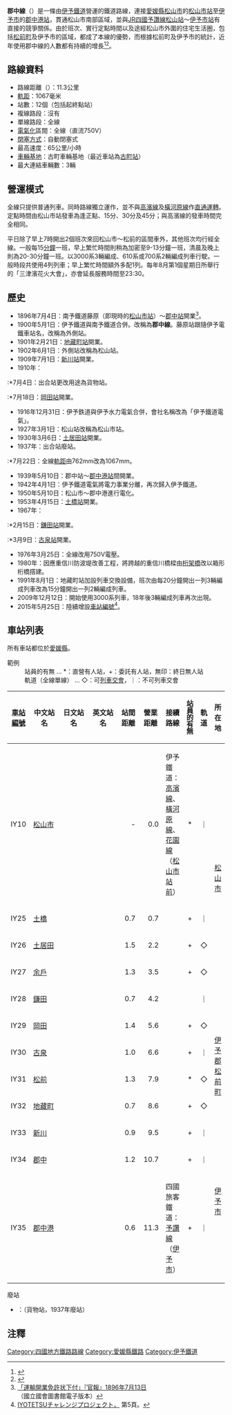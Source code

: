 {{Infobox 鐵道路線
|日文原名 = 郡中線
|平假名 = ぐんちゅうせん
|羅馬拼音 = Gunchū sen
|路線名稱 = [[File:IYOTETSU_logo.svg|80px]] 郡中線
|路線顏色 = #f15a22
|圖片 = Iyo Railway Gunchū Line.jpg
|圖片大小 = 300px
|圖片說明 = 郡中線行走中的{{link-ja|伊予鐵道3000系電力動車組|伊予鉄道3000系電車|3000系}}
|國家 = {{JPN}}
|所在地 = [[愛媛縣|愛媛縣]][[松山市|松山市]]
|起點 = [[松山市站|松山市站]]
|終點 = [[郡中港站|郡中港站]]
|站數 = 12個
|通車 = 1896年7月4日
|全線通車 = 1939年5月10日
|擁有者 = {{link-ja|南予鐵道|南予鉄道}}→<br />[[伊予鐵道|伊予鐵道]]
|營運者 = 伊予鐵道
|車輛基地 = {{link-ja|古町車輛工場|古町車両工場}}
|路線距離 = 11.3公里
|軌距 = 1,067毫米
|軌道數量 = 
|電氣化方式 = [[直流電|直流電]]750 [[伏特|V]] [[高架電纜|高架電纜]]
|最高速度 = 65公里/小時<ref name="RM256-P39">{{cite magazine | title =特集 残された国鉄型パラダイス 魅惑の千葉・房総 民鉄路線ガイド 小湊鉄道| author=梅原淳 | page =39頁 | magazine=[[レイル・マガジン|Rail Magazine]]|date=2005年1月 | volume=256号 |publisher=[[ネコ・パブリッシング|ネコ・パブリッシング]]}}</ref>
}}
{{伊予鐵道RDT/郡中線}}

'''郡中線'''（{{jpn|j=郡中線|hg=ぐんちゅうせん|rm=Gunchū sen|f=y}}）是一條由[[伊予鐵道|伊予鐵道]]營運的鐵道路線，連接[[愛媛縣|愛媛縣]][[松山市|松山市]]的[[松山市站|松山市站]]至[[伊予市|伊予市]]的[[郡中港站|郡中港站]]，貫通松山市南部區域，並與[[JR四國|JR四國]][[予讚線|予讚線]][[JR松山站|松山站]]～[[伊予市站|伊予市站]]有直接的競爭關係。由於班次、實行定點時間以及途經松山市外圍的住宅生活圏，包括[[松前町|松前町]]及伊予市的區域，都成了本線的優勢，而根據松前町及伊予市的統計，近年使用郡中線的人數都有持續的增長<ref>{{PDFlink|[http://www.town.masaki.ehime.jp/uploaded/life/9771_9495_misc.pdf 平成24年度版 松前町統計書]}}</ref><ref>{{Cite web|url=http://www.city.iyo.lg.jp/machisou/shise/toke/documents/77_misc1.xls|format=XLS|title=私鉄各駅利用状況(伊予市)|publisher=伊予市役所|accessdate=2014-11-17|deadurl=yes|archiveurl=https://web.archive.org/web/20140427084230/http://www.city.iyo.lg.jp/machisou/shise/toke/documents/77_misc1.xls|archivedate=2014年4月27日|df=}}</ref>。

== 路線資料 ==
* 路線距離（{{link-ja|營業距離|営業キロ}}）：11.3公里
* [[軌距|軌距]]：1067毫米
* 站數：12個（包括起終點站）
* 複線路段：沒有
* 單線路段：全線
* [[電氣化鐵路|電氣化]]區間：全線（直流750V）
* [[閉塞_(鐵路)|閉塞方式]]：自動閉塞式
* 最高速度：65公里/小時
* [[車輛基地|車輛基地]]：古町車輛基地（最近車站為[[古町站|古町站]]）
* 最大連結車輛數：3輛

==營運模式==
全線只提供普通列車。同時路線獨立運作，並不與[[高濱線|高濱線]]及[[橫河原線|橫河原線]]作[[直通運轉|直通運轉]]。定點時間由松山市站發車為逢正點、15分、30分及45分；與高濱線的發車時間完全相同。

平日除了早上7時開出2個班次來回松山市～松前的區間車外，其他班次均行經全線。一般每15[[分鐘|分鐘]]一班，早上繁忙時間則稍為加密至9-13分鐘一班，清晨及晚上則為20-30分鐘一班。以3000系3輛編成、610系或700系2輛編成列車行駛。一般時段共使用4列列車；早上繁忙時間額外多配1列。每年8月第1個星期日所舉行的「三津濱花火大會」，亦會延長服務時間至23:30。

==歷史==
*1896年7月4日：南予鐵道藤原（即現時的[[松山市站|松山市站]]）～[[郡中站|郡中站]]開業<ref>[http://dl.ndl.go.jp/info:ndljp/pid/2947191/5 「運輸開業免許状下付」『官報』1896年7月13日] {{Wayback|url=http://dl.ndl.go.jp/info:ndljp/pid/2947191/5 |date=20141218073753 }}（國立國會圖書館電子版本）</ref>。
*1900年5月1日：伊予鐵道與南予鐵道合併。改稱為'''郡中線'''。藤原站跟隨伊予電鐵車站名，改稱為外側站。
*1901年2月21日：[[地藏町站|地藏町站]]開業。
*1902年6月1日：外側站改稱為松山站。
*1909年7月1日：[[新川站|新川站]]開業。
*1910年：
:*7月4日：出合站更改用途為貨物站。
:*7月18日：[[岡田站|岡田站]]開業。
*1916年12月31日：伊予鉄道與伊予水力電氣合併，會社名稱改為「伊予鐵道電氣」。
*1927年3月1日：松山站改稱為松山市站。
*1930年3月6日：[[土居田站|土居田站]]開業。
*1937年：出合站廢站。
:*7月22日：全線[[軌距|軌距]]由762mm改為1067mm。
*1939年5月10日：郡中站～[[郡中港站|郡中港站]]間開業。
*1942年4月1日：伊予鐵道電氣將電力事業分離，再次歸入伊予鐵道。
*1950年5月10日：松山市～郡中港進行電化。
*1953年4月15日：[[土橋站|土橋站]]開業。
*1967年：
:*2月15日：[[鎌田站|鎌田站]]開業。
:*3月9日：[[古泉站|古泉站]]開業。
*1976年3月25日：全線改用750V電壓。
*1980年：因應重信川防波堤改善工程，將跨越的重信川橋樑由[[桁架橋|桁架橋]]改以箱形桁橋撘建。
*1991年8月1日：地藏町站加設列車交換設備，班次由每20分鐘開出一列3輛編成列車改為15分鐘開出一列2輛編成列車。
*2009年12月12日：開始使用3000系列車，18年後3輛編成列車再次出現。
*2015年5月25日：陸續增設[[車站編號|車站編號]]<ref>[http://www.iyotetsu.co.jp/img/pdf/challenge.pdf IYOTETSUチャレンジプロジェクト，] {{Wayback|url=http://www.iyotetsu.co.jp/img/pdf/challenge.pdf |date=20150528152511 }}第5頁。</ref>。

== 車站列表 ==
所有車站都位於[[愛媛縣|愛媛縣]]。
; 範例
: 站員的有無 … *：直營有人站，+：委託有人站，無印：終日無人站
: 軌道（全線單線） … ◇：可[[列車交會|列車交會]]，｜：不可列車交會
{| class="wikitable" ruls="all"
|-
! [[車站編號|車站編號]]
! style="width: 5em;"|中文站名
! style="width: 5em;"|日文站名
! style="width: 5em;"|英文站名
! style="width: 2.5em;"|站間距離
! style="width: 2.5em;"|營業距離
!接續路線
! style="width: 1em; line-height:1em;"|站員的有無
! style="width: 1em;"|軌道
!所在地
|- style="border-top:solid 3px #f15a22;"
!IY10
|[[松山市站|松山市]]
|{{lang|ja|松山市}}
|{{lang|en|Matsuyama City}}
| style="text-align: right;"|-
| style="text-align: right;"|0.0
|伊予鐵道：{{Color|#8C4|■}}[[高濱線|高濱線]]、{{Color|#0BE|■}}[[橫河原線|橫河原線]]、[[花園線|花園線]]（[[松山市站前站|松山市站前]]）
| style="text-align: center;"|*
| style="text-align:center;"|｜
| rowspan="5"|[[松山市|松山市]]
|-
!IY25
|[[土橋站_(愛媛縣)|土橋]]
|{{lang|ja|土橋}}
|{{lang|en|Dobashi}}
| style="text-align: right;"|0.7
| style="text-align: right;"|0.7
| 
| style="text-align: center;"|+
| style="text-align:center;"|｜
|-
!IY26
|[[土居田站|土居田]]
|{{lang|ja|土居田}}
|{{lang|en|Doida}}
| style="text-align: right;"|1.5
| style="text-align: right;"|2.2
| 
| style="text-align: center;"|+
| style="text-align:center;"|◇
|-
!IY27
|[[余戶站|余戶]]
|{{lang|ja|余戸}}
|{{lang|en|Yōgo}}
| style="text-align: right;"|1.3
| style="text-align: right;"|3.5
| 
| style="text-align: center;"|+
| style="text-align:center;"|◇
|-
!IY28
|[[鎌田站|鎌田]]
|{{lang|ja|鎌田}}
|{{lang|en|Kamata}}
| style="text-align: right;"|0.7
| style="text-align: right;"|4.2
| 
| 
| style="text-align:center;"|｜
|-
!IY29
|[[岡田站_(愛媛縣)|岡田]]
|{{lang|ja|岡田}}
|{{lang|en|Okada}}
| style="text-align: right;"|1.4
| style="text-align: right;"|5.6
| 
| style="text-align: center;"|+
| style="text-align:center;"|◇
| rowspan="4"|[[伊予郡|伊予郡]][[松前町_(愛媛縣)|松前町]]
|-
!IY30
|[[古泉站|古泉]]
|{{lang|ja|古泉}}
|{{lang|en|Koizumi}}
| style="text-align: right;"|1.0
| style="text-align: right;"|6.6
| 
| style="text-align: center;"|+
| style="text-align:center;"|｜
|-
!IY31
|[[松前站|松前]]
|{{lang|ja|松前}}
|{{lang|en|Masaki}}
| style="text-align: right;"|1.3
| style="text-align: right;"|7.9
| 
| style="text-align: center;"|*
| style="text-align:center;"|◇
|-
!IY32
|[[地藏町站|地藏町]]
|{{lang|ja|地蔵町}}
|{{lang|en|Jizōmachi}}
| style="text-align: right;"|0.7
| style="text-align: right;"|8.6
| 
| style="text-align: center;"|+
| style="text-align:center;"|◇
|-
!IY33
|[[新川站_(愛媛縣)|新川]]
|{{lang|ja|新川}}
|{{lang|en|Shinkawa}}
| style="text-align: right;"|0.9
| style="text-align: right;"|9.5
| 
| style="text-align: center;"|+
| style="text-align:center;"|｜
| rowspan="3"|[[伊予市|伊予市]]
|-
!IY34
|[[郡中站|郡中]]
|{{lang|ja|郡中}}
|{{lang|en|Gunchū}}
| style="text-align: right;"|1.2
| style="text-align: right;"|10.7
| 
| style="text-align: center;"|+
| style="text-align:center;"|｜
|-
!IY35
|[[郡中港站|郡中港]]
|{{lang|ja|郡中港}}
|{{lang|en|Gunchū Port}}
| style="text-align: right;"|0.6
| style="text-align: right;"|11.3
|四國旅客鐵道：[[予讚線|予讚線]]（[[伊予市站|伊予市]]）
| style="text-align: center;"|+
| style="text-align:center;"|｜
|}

;廢站
*{{link-ja|出合站|出合駅}}：（貨物站，1937年廢站）

==注釋==
{{reflist}}

{{伊予鐵道}}
{{伊予鐵道郡中線}}

{{Commons|Category:Iyotetsu Gunchu Line}}
{{DEFAULTSORT:Gunchū Line}}
[[Category:四國地方鐵路路線|Category:四國地方鐵路路線]]
[[Category:愛媛縣鐵路|Category:愛媛縣鐵路]]
[[Category:伊予鐵道|Category:伊予鐵道]]